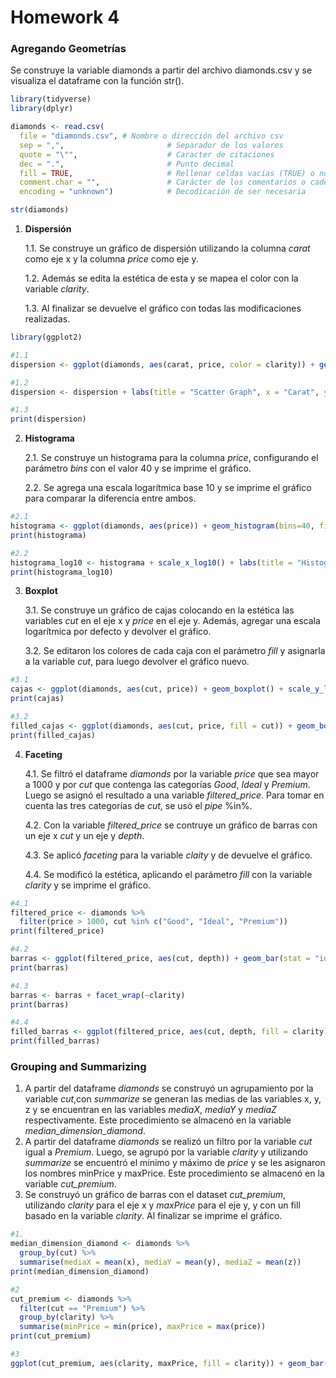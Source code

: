 # Homework 4

### Agregando Geometrías

Se construye la variable diamonds a partir del archivo diamonds.csv y se visualiza el dataframe con la función str().

```{r}
library(tidyverse)
library(dplyr)

diamonds <- read.csv(
  file = "diamonds.csv", # Nombre o dirección del archivo csv
  sep = ",",                       # Separador de los valores
  quote = "\"",                    # Caracter de citaciones
  dec = ".",                       # Punto decimal
  fill = TRUE,                     # Rellenar celdas vacías (TRUE) o no (FALSE)
  comment.char = "",               # Carácter de los comentarios o cadenas vacías
  encoding = "unknown")            # Decodicación de ser necesaria

str(diamonds)
```

1.  **Dispersión**

    1.1. Se construye un gráfico de dispersión utilizando la columna *carat* como eje x y la columna *price* como eje y.

    1.2. Además se edita la estética de esta y se mapea el color con la variable *clarity*.

    1.3. Al finalizar se devuelve el gráfico con todas las modificaciones realizadas.

```{r}
library(ggplot2)

#1.1
dispersion <- ggplot(diamonds, aes(carat, price, color = clarity)) + geom_point() 

#1.2
dispersion <- dispersion + labs(title = "Scatter Graph", x = "Carat", y = "Price") + scale_color_discrete(name = "Clarity")

#1.3
print(dispersion)
```

2.  **Histograma**

    2.1. Se construye un histograma para la columna *price*, configurando el parámetro *bins* con el valor 40 y se imprime el gráfico.

    2.2. Se agrega una escala logarítmica base 10 y se imprime el gráfico para comparar la diferencia entre ambos.

```{r}
#2.1
histograma <- ggplot(diamonds, aes(price)) + geom_histogram(bins=40, fill = "white", color = 4) + labs(title = "Histogram", x = "Price", y = "Count")
print(histograma)

#2.2
histograma_log10 <- histograma + scale_x_log10() + labs(title = "Histogram with Log 10 Scale")
print(histograma_log10)
```

3.  **Boxplot**

    3.1. Se construye un gráfico de cajas colocando en la estética las variables *cut* en el eje x y *price* en el eje y. Además, agregar una escala logarítmica por defecto y devolver el gráfico.

    3.2. Se editaron los colores de cada caja con el parámetro *fill* y asignarla a la variable *cut*, para luego devolver el gráfico nuevo.

```{r}
#3.1
cajas <- ggplot(diamonds, aes(cut, price)) + geom_boxplot() + scale_y_log10() + labs(title = "Boxplot", x = "Cut", y = "Price")
print(cajas)

#3.2
filled_cajas <- ggplot(diamonds, aes(cut, price, fill = cut)) + geom_boxplot() + scale_y_log10() + labs(title = "Filled Boxplot", x = "Cut", y = "Price")
print(filled_cajas)
```

4.  **Faceting**

    4.1. Se filtró el dataframe *diamonds* por la variable *price* que sea mayor a 1000 y por *cut* que contenga las categorías *Good*, *Ideal* y *Premium*. Luego se asignó el resultado a una variable *filtered_price*. Para tomar en cuenta las tres categorías de *cut*, se usó el *pipe* %in%.

    4.2. Con la variable *filtered_price* se contruye un gráfico de barras con un eje x *cut* y un eje y *depth*.

    4.3. Se aplicó *faceting* para la variable *claity* y de devuelve el gráfico.

    4.4. Se modificó la estética, aplicando el parámetro *fill* con la variable *clarity* y se imprime el gráfico.

```{r}
#4.1
filtered_price <- diamonds %>%
  filter(price > 1000, cut %in% c("Good", "Ideal", "Premium"))
print(filtered_price)

#4.2
barras <- ggplot(filtered_price, aes(cut, depth)) + geom_bar(stat = "identity") + labs(title = "Bars", x = "Cut", y = "Depth")
print(barras)

#4.3
barras <- barras + facet_wrap(~clarity)
print(barras)

#4.4
filled_barras <- ggplot(filtered_price, aes(cut, depth, fill = clarity)) + geom_bar(stat = "identity") + facet_wrap(~clarity) + labs(title = "Bars", x = "Cut", y = "Depth")
print(filled_barras)
```

### Grouping and Summarizing

1.  A partir del dataframe *diamonds* se construyó un agrupamiento por la variable *cut*,con *summarize* se generan las medias de las variables x, y, z y se encuentran en las variables *mediaX*, *mediaY* y *mediaZ* respectivamente. Este procedimiento se almacenó en la variable *median_dimension_diamond*.
2.  A partir del dataframe *diamonds* se realizó un filtro por la variable *cut* igual a *Premium*. Luego, se agrupó por la variable *clarity* y utilizando *summarize* se encuentró el mínimo y máximo de *price* y se les asignaron los nombres minPrice y maxPrice. Este procedimiento se almacenó en la variable *cut_premium*.
3.  Se construyó un gráfico de barras con el dataset *cut_premium*, utilizando *clarity* para el eje x y *maxPrice* para el eje y, y con un fill basado en la variable *clarity*. Al finalizar se imprime el gráfico.

```{r}
#1.
median_dimension_diamond <- diamonds %>%
  group_by(cut) %>%
  summarise(mediaX = mean(x), mediaY = mean(y), mediaZ = mean(z))
print(median_dimension_diamond)

#2
cut_premium <- diamonds %>%
  filter(cut == "Premium") %>%
  group_by(clarity) %>%
  summarise(minPrice = min(price), maxPrice = max(price))
print(cut_premium)

#3
ggplot(cut_premium, aes(clarity, maxPrice, fill = clarity)) + geom_bar(stat = "identity") + labs(title = "Cut Premium", x = "Clarity", y = "Max Price")
```

